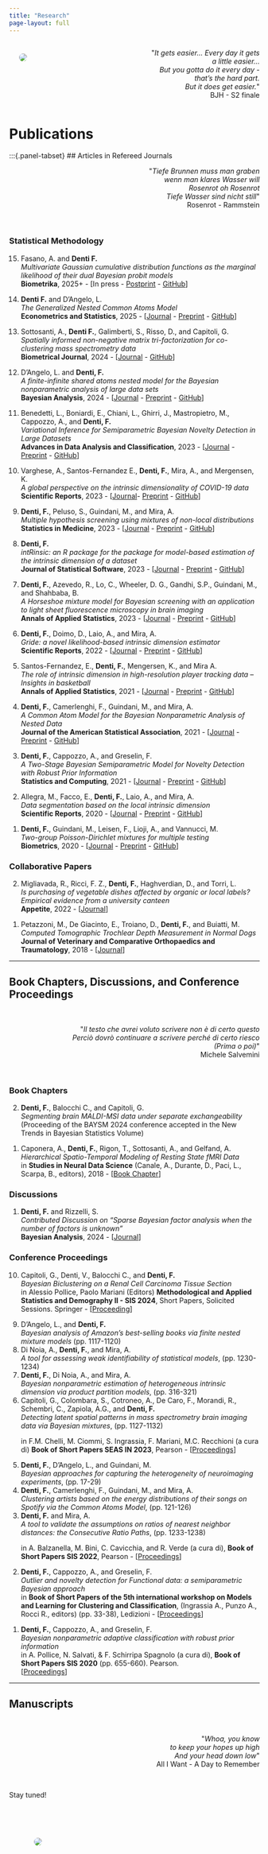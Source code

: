 ```yaml
---
title: "Research"
page-layout: full
---
```


:::: {.columns}

::: {.column width="47.5%"}
![](../images/tres4.jpg){style="float: left;vertical-align:middle;
margin:10px 20px;border-radius: 10px;"}
:::

::: {.column width="5%"}
<!-- empty column to create gap -->
:::

::: {.column width="47.5%"}
<div style="text-align: right"> <p>&quot;<em>It gets easier... Every day it gets a little easier...<br>But you gotta do it every day - that’s the hard part.<br>But it does get easier.</em>&quot;<br> BJH - S2 finale</p>
</div>

:::

::::


# Publications 

:::{.panel-tabset}
## Articles in Refereed Journals
<div style="text-align: right"> 
<p>&quot;<em>Tiefe Brunnen muss man graben<br>
wenn man klares Wasser will<br>
Rosenrot oh Rosenrot<br>
Tiefe Wasser sind nicht still</em>&quot;<br> 
Rosenrot - Rammstein </p>
</div>


<br>


### Statistical Methodology

<ol reversed>

<li> Fasano, A. and **Denti F.**  
*Multivariate Gaussian cumulative distribution functions as the marginal likelihood of their dual Bayesian probit models*  
**Biometrika**, 2025+ - [In press - [Postprint](../pdf/2025_BMKA_AM.pdf) - [GitHub](https://github.com/Fradenti/DualProbitCDF)]



<li> **Denti F.** and D’Angelo, L.  
*The Generalized Nested Common Atoms Model*  
**Econometrics and Statistics**, 2025 - [[Journal](https://www.sciencedirect.com/science/article/pii/S2452306225000012) - [Preprint](../pdf/geCAM.pdf) - [GitHub](https://github.com/Fradenti/geCAM)]


<li> Sottosanti, A., **Denti F.**, Galimberti, S., Risso, D., and Capitoli, G.  
*Spatially informed non-negative matrix tri-factorization for co-clustering mass spectrometry data*  
**Biometrical Journal**, 2024 - [[Journal](https://onlinelibrary.wiley.com/doi/10.1002/bimj.70031) - [GitHub](https://github.com/andreasottosanti/TRIFASE)]


<li> D'Angelo, L. and **Denti, F.**  
*A finite-infinite shared atoms nested model for the Bayesian nonparametric analysis of large data sets*  
**Bayesian Analysis**, 2024 - [[Journal](https://projecteuclid.org/journals/bayesian-analysis/advance-publication/A-Finite-Infinite-Shared-Atoms-Nested-Model-for-the-Bayesian/10.1214/24-BA1458.full?tab=ArticleLink) - [Preprint](https://arxiv.org/abs/2406.13310) - [GitHub](https://github.com/Fradenti/SAN4BA)]


<li> Benedetti, L., Boniardi, E., Chiani, L., Ghirri, J., Mastropietro, M., Cappozzo, A., and **Denti, F.**   
*Variational Inference for Semiparametric Bayesian Novelty Detection in Large Datasets*  
**Advances in Data Analysis and Classification**, 2023 - 
[[Journal](https://link.springer.com/article/10.1007/s11634-023-00569-z?utm_source=rct_congratemailt&utm_medium=email&utm_campaign=oa_20231204&utm_content=10.1007/s11634-023-00569-z) - 
[Preprint](https://arxiv.org/abs/2212.01865) - [GitHub](https://github.com/JacopoGhirri/VarBRAND)]


<li>  Varghese, A., Santos-Fernandez E., **Denti, F.**, Mira, A., and Mergensen, K.  
*A global perspective on the intrinsic dimensionality of COVID-19 data*    
**Scientific Reports**, 2023 - [[Journal](https://www.nature.com/articles/s41598-023-36116-1)- [Preprint](https://arxiv.org/abs/2212.01865) - [GitHub](https://github.com/EdgarSantos-Fernandez/covid19_ID)]


<li> **Denti, F.**, Peluso, S., Guindani, M., and Mira, A.  
*Multiple hypothesis screening using mixtures of non-local distributions*  
**Statistics in Medicine**, 2023 - 
[[Journal](https://onlinelibrary.wiley.com/doi/epdf/10.1002/sim.9705)
 - [Preprint](https://arxiv.org/abs/2205.00930) - [GitHub](https://github.com/Fradenti/Nollik_2GM)]


<li> **Denti, F.**  
*intRinsic: an R package for the package for model-based estimation of the intrinsic dimension of a dataset*  
**Journal of Statistical Software**, 2023 -
[[Journal](https://doi.org/10.18637/jss.v106.i09) 
 - [Preprint](https://arxiv.org/abs/2102.11425) - [GitHub](https://github.com/Fradenti/intRinsic)]  

<li>  **Denti, F.**, Azevedo, R., Lo, C., Wheeler, D. G., Gandhi, S.P., Guindani, M., and Shahbaba, B.  
*A Horseshoe mixture model for Bayesian screening with an application to light sheet fluorescence microscopy in brain imaging*  
**Annals of Applied Statistics**, 2023 - [[Journal](https://doi.org/10.1214/23-AOAS1736) 
 - [Preprint](https://arxiv.org/abs/2106.08281) - [GitHub](https://github.com/Fradenti/HorseshoeMix)]


<li> **Denti, F.**, Doimo, D., Laio, A., and Mira, A.  
*Gride: a novel likelihood-based intrinsic dimension estimator*  
**Scientific Reports**, 2022 - [[Journal](https://www.nature.com/articles/s41598-022-20991-1) 
 - [Preprint](https://arxiv.org/abs/2104.13832) - [GitHub](https://github.com/Fradenti/GRIDE_repo)]


<li> Santos-Fernandez, E., **Denti, F.**, Mengersen, K., and Mira A.  
*The role of intrinsic dimension in high-resolution player tracking data -- Insights in basketball*  
**Annals of Applied Statistics**, 2021 - [[Journal](https://projecteuclid.org/journals/annals-of-applied-statistics/volume-16/issue-1/The-role-of-intrinsic-dimension-in-high-resolution-player-tracking/10.1214/21-AOAS1506.short) 
 - [Preprint](https://arxiv.org/abs/2002.04148) - [GitHub](https://github.com/EdgarSantos-Fernandez/id_basketball)]


<li> **Denti, F.**, Camerlenghi, F., Guindani, M., and Mira, A.  
*A Common Atom Model for the Bayesian Nonparametric Analysis of Nested Data*  
**Journal of the American Statistical Association**, 2021 - [[Journal](https://doi.org/10.1080/01621459.2021.1933499) 
 - [Preprint](https://arxiv.org/abs/2008.07077) - [GitHub](https://github.com/Fradenti/CommonAtomModel)]


<li> **Denti, F.**, Cappozzo, A., and Greselin, F.  
*A Two-Stage Bayesian Semiparametric Model for Novelty Detection with Robust Prior Information*  
**Statistics and Computing**, 2021 - [[Journal](https://doi.org/10.1007/s11222-021-10017-7) - [Preprint](https://arxiv.org/abs/2006.09012) - [GitHub](https://github.com/Fradenti/Brand)]  


<li> Allegra, M., Facco, E., **Denti, F.**, Laio, A., and Mira, A.  
*Data segmentation based on the local intrinsic dimension*  
**Scientific Reports**, 2020 - [[Journal](https://www.nature.com/articles/s41598-020-72222-0) 
 - [Preprint](https://arxiv.org/abs/1902.10459) - [GitHub](https://github.com/micheleallegra/Hidalgo)]


<li> **Denti, F.**, Guindani, M., Leisen, F., Lioji, A., and Vannucci, M.  
*Two-group Poisson-Dirichlet mixtures for multiple testing*  
**Biometrics**, 2020 - [[Journal](https://onlinelibrary.wiley.com/doi/10.1111/biom.13314) 
 - [Preprint](../pdf/BNPT.pdf) - [GitHub](https://github.com/Fradenti/twogroup2PPD)]
</ol>


### Collaborative Papers  

<ol reversed>

<li> Migliavada, R., Ricci, F. Z., **Denti, F.**, Haghverdian, D., and Torri, L.    
*Is purchasing of vegetable dishes affected by organic or local labels? Empirical evidence from a university canteen*  
**Appetite**, 2022 - [[Journal](https://www.sciencedirect.com/science/article/pii/S0195666322000861?dgcid=author)]

<li> Petazzoni, M., De Giacinto, E., Troiano, D., **Denti, F.**, and Buiatti, M.  
*Computed Tomographic Trochlear Depth Measurement in Normal Dogs*  
**Journal of Veterinary and Comparative Orthopaedics and Traumatology**, 2018 - [[Journal](https://pubmed.ncbi.nlm.nih.gov/30300915/)]  </li> 
</ol>



<!--
1.   Menicagli, R., and **Denti, F.**  
*First results if an in vitro study on the effects of green tea on the defensive layer of the oral cavity*  
**International Journal of Current Research**, 2016  
-->

***


## Book Chapters, Discussions, and Conference Proceedings

<br>


<div style="text-align: right"> <p title="This is certainly not the text I wanted to write.
So I'll have to keep writing because I can certainly do it.
(Sooner or later)">&quot;<em>Il testo che avrei voluto scrivere non è di certo questo<br>
Perciò dovrò continuare a scrivere perché di certo riesco<br>
(Prima o poi)</em>&quot;<br> Michele Salvemini  
</p>
</div>

<br>

### Book Chapters


<ol reversed>

<li>**Denti, F.**, Balocchi C., and Capitoli, G.  
*Segmenting brain MALDI-MSI data under separate exchangeability*  
(Proceeding of the BAYSM 2024 conference accepted in the New Trends in Bayesian Statistics Volume)


<li> Caponera, A., **Denti, F.**, Rigon, T., Sottosanti, A., and Gelfand, A.
  *Hierarchical Spatio-Temporal Modeling of Resting State fMRI Data*    
in **Studies in Neural Data Science** (Canale, A., Durante, D., Paci, L., Scarpa, B., editors), 2018 - 
[[Book Chapter](https://link.springer.com/chapter/10.1007/978-3-030-00039-4_7)]   
</ol> 

### Discussions

<ol reversed>

<li>
**Denti, F.** and Rizzelli, S.  
*Contributed Discussion on "Sparse Bayesian factor analysis when the number of factors is unknown"*  
**Bayesian Analysis**, 2024 - [[Journal](10.1214/24-BA1423)]
</ol> 

### Conference Proceedings

<ol reversed>

<li>
Capitoli, G., Denti, V., Balocchi C., and **Denti, F.**    
*Bayesian Biclustering on a Renal Cell Carcinoma Tissue Section*  
in Alessio Pollice, Paolo Mariani (Editors) **Methodological and Applied Statistics and Demography II - SIS 2024**, Short Papers, Solicited Sessions. Springer - [[Proceeding](https://link.springer.com/book/9783031643453)]


<li>
D'Angelo, L., and **Denti, F.**  
*Bayesian analysis of Amazon’s best-selling books via finite nested mixture models* (pp. 1117-1120)
</li>
<li>
Di Noia, A., **Denti, F.**, and Mira, A.  
*A tool for assessing weak identifiability of statistical models*, (pp. 1230-1234) 
</li>
<li>
**Denti, F.**, Di Noia, A., and Mira, A.  
*Bayesian nonparametric estimation of heterogeneous intrinsic dimension via product partition models*,  (pp. 316-321)
</li>
<li>
Capitoli, G., Colombara, S., Cotroneo, A., De Caro, F., Morandi, R., Schembri, C., Zapiola, A.G., and **Denti, F.**   
*Detecting latent spatial patterns in mass spectrometry brain imaging data via Bayesian mixtures*,  (pp. 1127-1132)
</li> 
in F.M. Chelli, M. Ciommi, S. Ingrassia, F. Mariani, M.C. Recchioni (a cura di) **Book of Short Papers SEAS IN 2023**, Pearson - [[Proceedings](https://it.pearson.com/docenti/universita/partnership/sis.html)]   


<li>**Denti, F.**, D'Angelo, L., and Guindani, M.  
*Bayesian approaches for capturing the heterogeneity of neuroimaging experiments*, (pp. 17-29) 
</li>
<li>**Denti, F.**, Camerlenghi, F., Guindani, M., and Mira, A.  
*Clustering artists based on the energy distributions of their songs on Spotify via the Common Atoms Model*, (pp. 121-126)  
</li>
<li>**Denti, F.** and Mira, A.  
*A tool to validate the assumptions on ratios of nearest neighbor distances: the Consecutive Ratio Paths*, (pp. 1233-1238)
</li>  
in A. Balzanella, M. Bini, C. Cavicchia, and R. Verde (a cura di), **Book of Short Papers SIS 2022**, Pearson - [[Proceedings](https://it.pearson.com/docenti/universita/partnership/sis.html)]   


<li> **Denti, F.**, Cappozzo, A., and Greselin, F.    
*Outlier and novelty detection for Functional data: a semiparametric Bayesian approach*  
in **Book of Short Papers of the 5th international workshop on Models and Learning for Clustering and Classification**, (Ingrassia A., Punzo A., Rocci R., editors) (pp. 33-38), Ledizioni - [[Proceedings](https://zenodo.org/record/5598945\#.YZPWzy-B0qy)]   


<li> **Denti, F.**, Cappozzo, A., and Greselin, F.    
*Bayesian nonparametric adaptive classification with robust prior information*    
in A. Pollice, N. Salvati, & F. Schirripa Spagnolo (a cura di), **Book of Short Papers SIS 2020** (pp. 655-660). Pearson.  
[[Proceedings](https://it.pearson.com/content/dam/region-core/italy/pearson-italy/pdf/Docenti/Università/Pearson-SIS-2020-atti-convegno.pdf)]   



</ol>

***


## Manuscripts

<br>


<div style="text-align: right"> <p>&quot;<em>Whoa, you know<br>to keep your hopes up high
<br>And your head down low</em>&quot;
<br> All I Want - A Day to Remember </p>
</div>

<br>

Stay tuned!  



<!--
1. **Denti, F.** and D'Angelo, L.  
*The Influence of Stick-Breaking Priors on the Correlation Among Nonparametric Nested Common Atoms Random Measures*  
![Static Badge](https://img.shields.io/badge/_-Submitted-blue?color=gray){width=10.5%}

1. **Denti, F.** and D'Angelo, L.  
*SANba: An R Package for Bayesian Clustering of Distributions via Shared Atoms Nested Models*  
![Static Badge](https://img.shields.io/badge/_-Submitted-blue?color=gray){width=10.5%}
-->


::: {.column width="90%"}
![](../images/f2.jpeg){style="float: left;vertical-align:middle;
margin:50px 50px;border-radius: 10px;"}
:::

